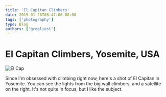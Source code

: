 ```yaml
---
title: 'El Capitan Climbers'
date: 2015-01-28T08:47:06-08:00
tags: ['photography']
type: Blog
authors: ['gregliest']
---
```


# El Capitan Climbers, Yosemite, USA

![El Cap](/static/images/photography/el-cap.jpg)

Since I'm obsessed with climbing right now, here's a shot of El Capitan in Yosemite. You can see the lights from the big wall climbers, and a satellite on the right. It's not quite in focus, but I like the subject.
